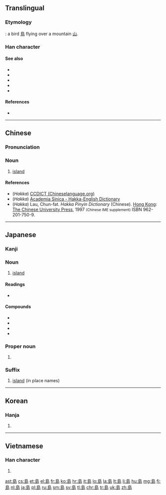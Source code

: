 {{also|岛|嶋|嶌|嶹}}
==Translingual==

===Etymology===
{{Han compound|鳥|山|ls=ic}}: a bird [[鳥]] flying over a mountain [[山]].

===Han character===
{{Han char|rn=46|rad=山|as=07|sn=10|four=2772<sub>7</sub>|canj=竹日卜山 (HAYU)}}

====See also====
* {{l|mul|sc=Hani|嶋}}
* {{l|mul|sc=Hani|嶌}}
* {{l|mul|sc=Hani|嶼}}
* {{l|mul|sc=Hani|屿}}
* {{l|mul|sc=Hani|岛}}

====References====
* {{Han ref|kx=0312.040|dkj=08108|dj=0612.110|hdz=10775.140|uh=5CF6|ud=23798|bh=AE71|bd=44657}}

----

==Chinese==
{{zh-hanzi-box|[[岛]]|[[島]]}}

===Pronunciation===
{{zh-pron
|m=dǎo
|ma=y
|c=dou2
|h=pfs=táu;gd=tau<sup>3</sup>, to<sup>3</sup> [Hailu, Siyan, Meixian]; tau<sup>3</sup>;hpy=dau3
|mn=tó
|w=2tau
|mc=
|oc=y
|cat=n
}}

===Noun===
{{zh-noun}}

# [[island]]

====References====
*(''Hakka'') [http://www.chinalanguage.com/dictionaries/?mode=view&view=chardict&query=%E5%B3%B6 CCDICT (Chineselanguage.org)]
*(''Hakka'') [http://minhakka.ling.sinica.edu.tw/bkg/hakyin/search.php?DETAIL=1&LIMIT=id=42619&dbname=su_tian_1&graph=2 Academia Sinica - Hakka-English Dictionary]
*(''Hakka'') Lau, Chun-fat. ''Hakka Pinyin Dictionary'' (Chinese). [[Hong Kong]]: [[w:Chinese University of Hong Kong|The Chinese University Press]], 1997 <small>(Chinese IME supplement)</small> ISBN 962-201-750-9.

{{zh-cat|Elementary}}

----

==Japanese==

===Kanji===
{{ja-kanji|grade=3|rs=山07}}

===Noun===
{{ja-noun|しま}}

# [[island]]

====Readings====
* {{ja-readings|on=[[とう]] (tō)|kun=[[しま]] (shima)}}

====Compounds====
* {{l|ja|群島|tr=[[ぐんとう]], [[guntō]]}}
* {{l|ja|島影}}
* {{l|ja|島嶼|tr=[[とうしょ]], [[tōsho]]}}
* {{l|ja|列島|tr=[[れっとう]], [[rettō]]}}

===Proper noun===
{{ja-pos|proper|しま}}

# {{surname|lang=ja|sort=しま}}

===Suffix===
{{ja-pos|suffix|とう}}
# [[island]] (in place names)

----

==Korean==

===Hanja===
{{ko-hanja|hangeul=도|eumhun=섬|mr=to}}

# {{defn|lang=ko|sort=山07}}

----

==Vietnamese==

===Han character===
{{vi-hantu|[[đảo]], [[láo]]|rs=山07}}

# {{defn|lang=vi|sort=山07}}

[[ast:島]]
[[cs:島]]
[[et:島]]
[[el:島]]
[[fr:島]]
[[ko:島]]
[[hr:島]]
[[it:島]]
[[lo:島]]
[[la:島]]
[[lt:島]]
[[li:島]]
[[hu:島]]
[[mg:島]]
[[fj:島]]
[[nl:島]]
[[ja:島]]
[[pl:島]]
[[ru:島]]
[[sm:島]]
[[sv:島]]
[[tl:島]]
[[chr:島]]
[[tr:島]]
[[uk:島]]
[[zh:島]]